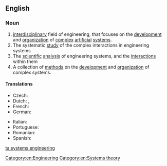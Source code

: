 ==English==

===Noun===
{{wikipedia}}

{{head|en|noun|head=[[systems]] [[engineering]]}}
# [[interdisciplinary]] field of engineering, that focuses on the [[development]] and [[organization]] of [[complex]] [[artificial]] [[system]]s.
# The systematic [[study]] of the complex interactions in engineering systems
# The [[scientific]] [[analysis]] of engineering systems, and the [[interaction]]s within them
# A collection of [[method]]s on the [[development]] and [[organization]] of complex systems.

====Translations====
{{trans-top|interdisciplinary field of engineering}}
* Czech: {{t-|cs|systémové inženýrství|n}}
* Dutch: {{t+|nl|systeemkunde}}, {{t+|nl|systeemleer}}
* French: {{t-|fr|ingénierie des systèmes|m|f}}
* German: {{t-|de|Systems Engineering|f}}
{{trans-mid}}
* Italian: {{t-|it|ingegneria dei sistemi}}
* Portuguese: {{t-|pt|engenharia de sistemas}}
* Romanian: {{t-|ro|inginerie de sisteme}}
* Spanish: {{t-|es|ingeniería de sistemas}}
{{trans-bottom}}

[[Category:en:Engineering]]
[[Category:en:Systems theory]]

[[ta:systems engineering]]